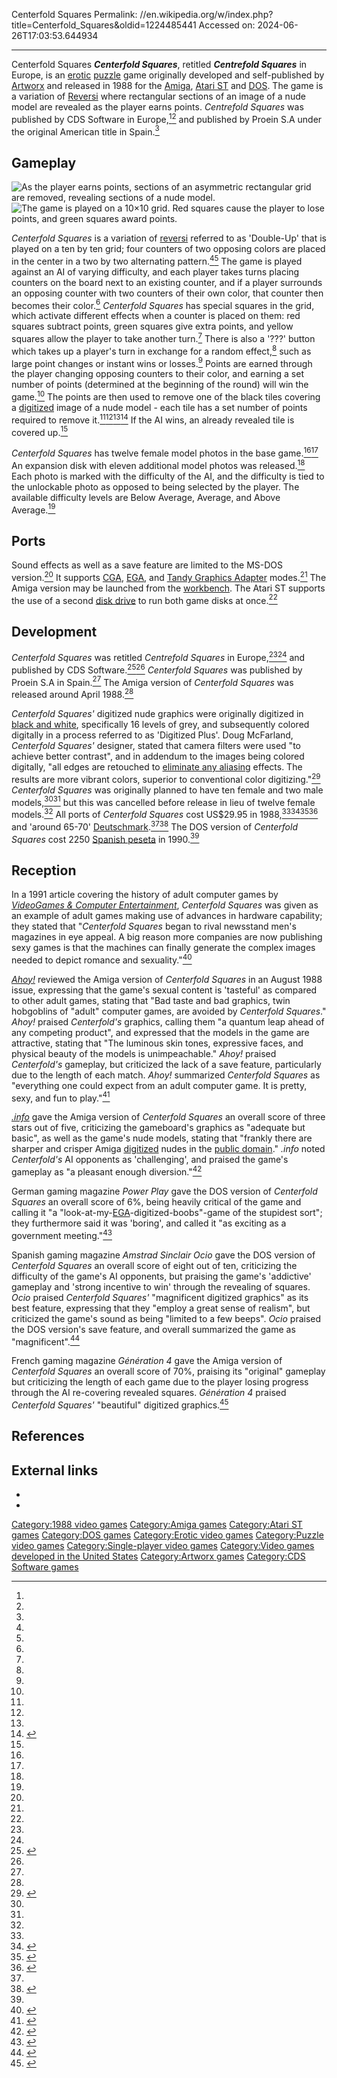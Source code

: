 Centerfold Squares
Permalink: //en.wikipedia.org/w/index.php?title=Centerfold_Squares&oldid=1224485441
Accessed on: 2024-06-26T17:03:53.644934



------
Centerfold Squares
{{Short description|1988 erotic video game}}
{{Infobox video game
|image = Centrefold Squares European Amiga Cover Art.jpg
|caption = Amiga European box art
|title = Centerfold Squares
|developer = [[Artworx]]
|publisher = Artworx<br>CDS Software (EU)<ref name=manual /><ref name=asm /><br>Proein S.A (Spain)<ref name=ocio />
|designer = Douglas McFarland<ref name=commodoremag />
|composer = 
|released = 1988
|genre = [[Puzzle video game|Puzzle]]
|modes = [[Single-player video game|Single-player]]
|platforms = [[Amiga]], [[Atari ST]], [[DOS]]
|director = 
|writer = 
|programmer = '''Amiga'''<br>Douglas McFarland<ref name=creditsamiga>''Centerfold Squares'' (1988). Amiga. Artworx Software. Artworx Software. Scene: Credits.</ref><br>'''Atari ST'''<br>Couchman<ref name=creditsatari>''Centerfold Squares'' (1988). Atari ST. Artworx Software. Artworx Software. Scene: Credits.</ref><br>'''DOS'''<br>Hill <ref name=creditsdos>''Centerfold Squares'' (1988). DOS. Artworx Software. Artworx Software. Scene: Credits.</ref>
|artist = Douglas McFarland
}}
'''''Centerfold Squares''''', retitled '''''Centrefold Squares''''' in Europe, is an [[Sex and nudity in video games|erotic]] [[Puzzle video game|puzzle]] game originally developed and self-published by [[Artworx]] and released in 1988 for the [[Amiga]], [[Atari ST]] and [[DOS]]. The game is a variation of [[Reversi]] where rectangular sections of an image of a nude model are revealed as the player earns points. ''Centrefold Squares'' was published by CDS Software in Europe,<ref name=manual /><ref name=asm /> and published by Proein S.A under the original American title in Spain.<ref name=ocio />

==Gameplay==
[[File:Centerfold_Squares_Amiga_Revealing_Image_Screenshot.png|thumb|left|As the player earns points, sections of an asymmetric rectangular grid are removed, revealing sections of a nude model.<ref name=ahoy /><ref name=info /><ref name=STlog /><ref name=antic />]]
[[File:Centerfold_Squares_Amiga_Gameplay_Screenshot.png|thumb|The game is played on a 10×10 grid.<ref name=ahoy /><ref name=info /> Red squares cause the player to lose points, and green squares award points.<ref name=info />]]

''Centerfold Squares'' is a variation of [[reversi]] referred to as 'Double-Up' that is played on a ten by ten grid; four counters of two opposing colors are placed in the center in a two by two alternating pattern.<ref name=ahoy /><ref name=info /> The game is played against an AI of varying difficulty, and each player takes turns placing counters on the board next to an existing counter, and if a player surrounds an opposing counter with two counters of their own color, that counter then becomes their color.<ref name=ahoy /> ''Centerfold Squares'' has special squares in the grid, which activate different effects when a counter is placed on them: red squares subtract points, green squares give extra points, and yellow squares allow the player to take another turn.<ref name=info /> There is also a '???' button which takes up a player's turn in exchange for a random effect,<ref name=info /> such as large point changes or instant wins or losses.<ref name=ahoy /> Points are earned through the player changing opposing counters to their color, and earning a set number of points (determined at the beginning of the round) will win the game.<ref name=ahoy /> The points are then used to remove one of the black tiles covering a [[Digitization|digitized]] image of a nude model - each tile has a set number of points required to remove it.<ref name=ahoy /><ref name=info /><ref name=STlog /><ref name=antic>{{cite magazine|title = ST New Products: Artworx Trio|date = December 1988|url = https://archive.org/details/1988-12-anticmagazine/page/n57/mode/2up|magazine = Antic|publisher = Antic Publishing|last = Pearlman|first = Gregg|volume = 7|issue = 8|page = 57}}</ref> If the AI wins, an already revealed tile is covered up.<ref name=ahoy />

''Centerfold Squares'' has twelve female model photos in the base game.<ref name=info /><ref name=generation /> An expansion disk with eleven additional model photos was released.<ref name=cybersex /> Each photo is marked with the difficulty of the AI, and the difficulty is tied to the unlockable photo as opposed to being selected by the player. The available difficulty levels are Below Average, Average, and Above Average.<ref name=ahoy />

==Ports==
Sound effects as well as a save feature are limited to the MS-DOS version.<ref name=ocio /> It supports [[Color Graphics Adapter|CGA]], [[Enhanced Graphics Adapter|EGA]], and [[Tandy Graphics Adapter]] modes.<ref name=manual /> The Amiga version may be launched from the [[Workbench (AmigaOS)|workbench]]. The Atari ST supports the use of a second [[Floppy disk|disk drive]] to run both game disks at once.<ref name=manual />

==Development==
''Centerfold Squares'' was retitled ''Centrefold Squares'' in Europe,<ref name=manual /><ref name=powerplay /> and published by CDS Software.<ref name="manual">{{Cite book |url=https://www.gamesdatabase.org/Media/SYSTEM/Microsoft_DOS/manual/Formated/Centerfold_Squares.pdf |title=Centerfold Squares Manual |publisher=Artworx |year=1988}}</ref><ref name=asm /> ''Centerfold Squares'' was published by Proein S.A in Spain.<ref name=ocio /> The Amiga version of ''Centerfold Squares'' was released around April 1988.<ref name=commodoremag />

''Centerfold Squares' '' digitized nude graphics were originally digitized in [[Black and white#Photography|black and white]], specifically 16 levels of grey, and subsequently colored digitally in a process referred to as 'Digitized Plus'. Doug McFarland, ''Centerfold Squares' '' designer, stated that camera filters were used "to achieve better contrast", and in addendum to the images being colored digitally, "all edges are retouched to [[Anti-aliasing|eliminate any aliasing]] effects. The results are more vibrant colors, superior to conventional color digitizing."<ref name=commodoremag>{{cite magazine|title = Coming Attractions: Artworx|date = April 1988|url = https://archive.org/details/16-commodore-magazine/page/n49/mode/2up|magazine = Commodore Magazine|publisher = Commodore Business Machines|issue = 16|page = 48}}</ref> ''Centerfold Squares'' was originally planned to have ten female and two male models,<ref name=ahoy /><ref name=commodoremag /> but this was cancelled before release in lieu of twelve female models.<ref name=info /> All ports of ''Centerfold Squares'' cost US$29.95 in 1988,<ref name=ahoy /><ref name=STlog>{{cite magazine|title = Two new programs from Artworx|date = May 1989|url = https://archive.org/details/ST_Log_Magazine_Issue_31/page/n9/mode/2up |magazine = ST Log|publisher = Larry Flynt Publishing|issue = 31|page = 11}}</ref><ref name=cybersex>{{cite book |last1=Robinson |first1=Phillip |last2=Tamosaitis |first2=Nancy |last3=Spear |first3=Peter |last4=Soper |first4=Virginia |title=The Joy Of Cybersex: The Underground Guide to Electronic Erotica |date=1993 |publisher=Brady Publishing |isbn=1-56686-107-1 |page=332 |url=https://archive.org/details/The.Joy.Of.Cybersex.1993/page/n363/mode/2up}}</ref><ref name=amazing>{{cite magazine|title = Amiga Product Guide Games Edition: Centerfold Squares|date = August 1988|url = https://archive.org/details/amazing-computing-magazine-1988-08/page/n51/mode/2up|magazine = Amazing Computing|publisher = PiM Publications|volume = 3|issue = 8|page = 51}}</ref> and 'around 65-70' [[Deutsche Mark|Deutschmark]].<ref name=powerplay /><ref name=asm>{{cite magazine|title = Reversi-Strip|date = December 1989|url = https://retrocdn.net/images/e/e0/ASM_DE_1989-12.pdf|magazine = Aktueller Software Markt|publisher = Tronic Verlag|first = Manfred|last = Kleimann|page = 83|language = German}}</ref> The DOS version of ''Centerfold Squares'' cost 2250 [[Spanish peseta]] in 1990.<ref name=ocio />

==Reception==
{{Video game reviews
| rev1 = ''Amstrad Sinclair Ocio''
| rev1Score = 8/10 (DOS)<ref name=ocio />
| rev2 = ''Génération 4''
| rev2Score = 70% (Amiga)<ref name=generation />
| rev3 = ''[[.info (magazine)|.info]]''
| rev3Score = {{rating|3|5}} (Amiga)<ref name=info />
| rev4 = ''Power Play''
| rev4Score = 6% (DOS)<ref name=powerplay />
}}
In a 1991 article covering the history of adult computer games by ''[[VideoGames & Computer Entertainment]]'', ''Centerfold Squares'' was given as an example of adult games making use of advances in hardware capability; they stated that "''Centerfold Squares'' began to rival newsstand men's magazines in eye appeal. A big reason more companies are now publishing sexy games is that the machines can finally generate the complex images needed to depict romance and sexuality."<ref name=compEntertainment>{{cite magazine|title = Inside Scoop Gaming: Adults Only|date = April 1991|url = https://archive.org/details/VGCE27Apr1991/page/n123/mode/2up|magazine = VideoGames & Computer Entertainment|publisher = L.F.P. Inc.|last = Katz|first = Arnie|page = 124-125}}</ref>

''[[Ahoy!]]'' reviewed the Amiga version of ''Centerfold Squares'' in an August 1988 issue, expressing that the game's sexual content is 'tasteful' as compared to other adult games, stating that "Bad taste and bad graphics, twin hobgoblins of "adult" computer games, are avoided by ''Centerfold Squares''." ''Ahoy!'' praised ''Centerfold's'' graphics, calling them "a quantum leap ahead of any competing product", and expressed that the models in the game are attractive, stating that "The luminous skin tones, expressive faces, and physical beauty of the models is unimpeachable." ''Ahoy!'' praised ''Centerfold's'' gameplay, but criticized the lack of a save feature, particularly due to the length of each match. ''Ahoy!'' summarized ''Centerfold Squares'' as "everything one could expect from an adult computer game. It is pretty, sexy, and fun to play."<ref name=ahoy>{{cite magazine|title = Centerfold Squares|date = August 1988|url = https://archive.org/details/ahoy-magazine-56/page/n23/mode/2up|magazine = Ahoy!|publisher = Ion International|last = Katz|first = Arnie|issue = 56|page = 24-25}}</ref>

''[[.info]]'' gave the Amiga version of ''Centerfold Squares'' an overall score of three stars out of five, criticizing the gameboard's graphics as "adequate but basic", as well as the game's nude models, stating that "frankly there are sharper and crisper Amiga [[Digitization|digitized]] nudes in the [[Public-domain software|public domain]]." ''.info'' noted ''Centerfold's'' AI opponents as 'challenging', and praised the game's gameplay as "a pleasant enough diversion."<ref name=info>{{cite magazine|title = Centerfold Squares Amiga Review|date = November 1988|url = https://archive.org/details/Info_Issue_23_1988-11_Info_Publications_US/page/n39/mode/2up|magazine = .info |publisher = Info Publications Ltd|issue = 23|page = 39|last = Brown|first = Mark R.}}</ref>

German gaming magazine ''Power Play'' gave the DOS version of ''Centerfold Squares'' an overall score of 6%, being heavily critical of the game and calling it "a "look-at-my-[[Enhanced Graphics Adapter|EGA]]-digitized-boobs"-game of the stupidest sort"; they furthermore said it was 'boring', and called it "as exciting as a government meeting."<ref name=powerplay>{{cite magazine|title = Centrefold Square|date = July 1990|url = https://www.kultboy.com/index.php?site=t&id=1951|magazine = Power Play|publisher = Markt&Technik Verlag|language = German|first = Michael|last = Hengst}}</ref>

Spanish gaming magazine ''Amstrad Sinclair Ocio'' gave the DOS version of ''Centerfold Squares'' an overall score of eight out of ten, criticizing the difficulty of the game's AI opponents, but praising the game's 'addictive' gameplay and 'strong incentive to win' through the revealing of squares. ''Ocio'' praised ''Centerfold Squares' '' "magnificent digitized graphics" as its best feature, expressing that they "employ a great sense of realism", but criticized the game's sound as being "limited to a few beeps". ''Ocio'' praised the DOS version's save feature, and overall summarized the game as "magnificent".<ref name=ocio>{{cite magazine|title = Centerfold Squares: The sex-appeal of your PC|date = March 1990|url = https://archive.org/details/AmstradSinclairOcioN13/page/n45/mode/2up|magazine = Amstrad Sinclair Ocio|publisher = Mercedes Alvarez|last = Palomares|first = Ricardo|issue = 13|language = Spanish|page = 47}}</ref>

French gaming magazine ''Génération 4'' gave the Amiga version of ''Centerfold Squares'' an overall score of 70%, praising its "original" gameplay but criticizing the length of each game due to the player losing progress through the AI re-covering revealed squares. ''Génération 4'' praised ''Centerfold Squares' '' "beautiful" digitized graphics.<ref name=generation>{{cite magazine|title = Test: Centerfold Squares|date = November 1988|url = https://archive.org/details/generation4-magazine-006c/page/n53/mode/2up|magazine = Génération 4|publisher = IXO Publishing |issue = 6|language = French|page = 55}}</ref>

==References==
{{reflist}}

==External links==
* {{abime|id=2964}}
* {{moby game|id=/centerfold-squares|name=''Centerfold Squares''}}

[[Category:1988 video games]]
[[Category:Amiga games]]
[[Category:Atari ST games]]
[[Category:DOS games]]
[[Category:Erotic video games]]
[[Category:Puzzle video games]]
[[Category:Single-player video games]]
[[Category:Video games developed in the United States]]
[[Category:Artworx games]]
[[Category:CDS Software games]]